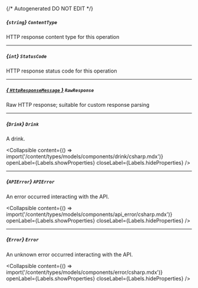 {/* Autogenerated DO NOT EDIT  */}

##### *{`string`}* `ContentType`
HTTP response content type for this operation

---
##### *{`int`}* `StatusCode`
HTTP response status code for this operation

---
##### [*{ `HttpResponseMessage` }*](https://learn.microsoft.com/en-us/dotnet/api/system.net.http.httpresponsemessage?view=net-5.0) `RawResponse`
Raw HTTP response; suitable for custom response parsing

---
##### *{`Drink`}* `Drink`
A drink.

<Collapsible content={() => import('/content/types/models/components/drink/csharp.mdx')} openLabel={Labels.showProperties} closeLabel={Labels.hideProperties} />


---
##### *{`APIError`}* `APIError`
An error occurred interacting with the API.

<Collapsible content={() => import('/content/types/models/components/api_error/csharp.mdx')} openLabel={Labels.showProperties} closeLabel={Labels.hideProperties} />


---
##### *{`Error`}* `Error`
An unknown error occurred interacting with the API.

<Collapsible content={() => import('/content/types/models/components/error/csharp.mdx')} openLabel={Labels.showProperties} closeLabel={Labels.hideProperties} />



